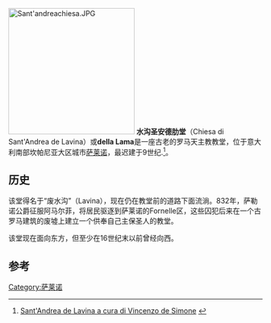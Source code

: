 {{Coord|40.67988|14.75574|type:landmark|display=title}}
[[File:Sant'andreachiesa.JPG|250px]]
'''水沟圣安德肋堂'''（Chiesa di Sant'Andrea de Lavina）或'''della Lama'''是一座古老的罗马天主教教堂，位于意大利南部坎帕尼亚大区城市[[萨莱诺|萨莱诺]]，最迟建于9世纪.<ref>[http://www.salernocity.com/turismo/Salernostorica/chiesa/SantAndreadeLavina.asp Sant'Andrea de Lavina a cura di Vincenzo de Simone] {{webarchive|url=https://web.archive.org/web/20120325082013/http://www.salernocity.com/turismo/Salernostorica/chiesa/SantAndreadeLavina.asp |date=2012-03-25 }}</ref>。

==历史==
该堂得名于“废水沟”（Lavina），现在仍在教堂前的道路下面流淌。832年，萨勒诺公爵征服阿马尔菲，将居民驱逐到萨莱诺的Fornelle区，这些囚犯后来在一个古罗马建筑的废墟上建立一个供奉自己主保圣人的教堂。

该堂现在面向东方，但至少在16世纪末以前曾经向西。

==参考==
<references/>
[[Category:萨莱诺|Category:萨莱诺]]